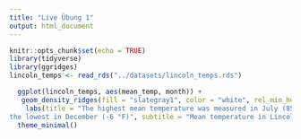 ```yaml
---
title: "Live Übung 1"
output: html_document
---
```


```r
knitr::opts_chunk$set(echo = TRUE)
library(tidyverse)
library(ggridges)
lincoln_temps <- read_rds("../datasets/lincoln_temps.rds")

```



```r
  ggplot(lincoln_temps, aes(mean_temp, month)) +   
   geom_density_ridges(fill = "slategray1", color = "white", rel_min_height = 0.005) + 
    labs(title = "The highest mean temperature was measured in July (85 °F),
the lowest in December (-6 °F)", subtitle = "Mean temperature in Lincoln (Nebraska) in 2016", x = "mean temperature in °F", y = NULL) + 
  theme_minimal()

```
